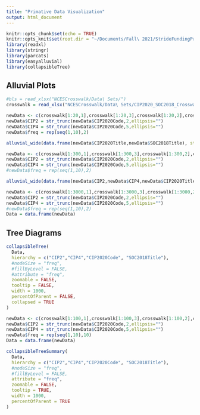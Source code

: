 ```yaml
---
title: "Primative Data Visualization"
output: html_document
---
```


```r
knitr::opts_chunk$set(echo = TRUE)
knitr::opts_knit$set(root.dir = "~/Documents/Fall\ 2021/StrideFundingProject")
library(readxl)
library(stringr)
library(parcats)
library(easyalluvial)
library(collapsibleTree)
```

## Alluvial Plots
```r
#bls = read_xlsx("NCESCrosswalk/Data\ Sets/") 
crosswalk = read_xlsx("NCESCrosswalk/Data\ Sets/CIP2020_SOC2018_Crosswalk.xlsx","CIP-SOC")
```

```r
newData <- c(crosswalk[1:20,1],crosswalk[1:20,3],crosswalk[1:20,2],crosswalk[1:20,4])
newData$CIP2 = str_trunc(newData$CIP2020Code,2,ellipsis="")
newData$CIP4 = str_trunc(newData$CIP2020Code,5,ellipsis="")
newData$freq = rep(seq(1,10),2)
```

```r
alluvial_wide(data.frame(newData$CIP2020Title,newData$SOC2018Title), stratum_labels=TRUE, stratum_label_size = 2)
```
```r
newData <- c(crosswalk[1:300,1],crosswalk[1:300,3],crosswalk[1:300,2],crosswalk[1:300,4])
newData$CIP2 = str_trunc(newData$CIP2020Code,2,ellipsis="")
newData$CIP4 = str_trunc(newData$CIP2020Code,5,ellipsis="")
#newData$freq = rep(seq(1,10),2)
```

```r
alluvial_wide(data.frame(newData$CIP2,newData$CIP4,newData$CIP2020Title,newData$SOC2018Title), stratum_labels=FALSE, stratum_label_size = 2, color = FALSE)
```
```r
newData <- c(crosswalk[1:3000,1],crosswalk[1:3000,3],crosswalk[1:3000,2],crosswalk[1:3000,4])
newData$CIP2 = str_trunc(newData$CIP2020Code,2,ellipsis="")
newData$CIP4 = str_trunc(newData$CIP2020Code,5,ellipsis="")
#newData$freq = rep(seq(1,10),2)
Data = data.frame(newData)
```

## Tree Diagrams

```r
collapsibleTree(
  Data,
  hierarchy = c("CIP2","CIP4","CIP2020Code", "SOC2018Title"),
  #nodeSize = "freq",
  #fillByLevel = FALSE,
  #attribute = "freq",
  zoomable = FALSE,
  tooltip = FALSE,
  width = 1000,
  percentOfParent = FALSE,
  collapsed = TRUE
)
```



```r
newData <- c(crosswalk[1:100,1],crosswalk[1:100,3],crosswalk[1:100,2],crosswalk[1:100,4])
newData$CIP2 = str_trunc(newData$CIP2020Code,2,ellipsis="")
newData$CIP4 = str_trunc(newData$CIP2020Code,5,ellipsis="")
newData$freq = rep(seq(1,10),10)
Data = data.frame(newData)
```

```r
collapsibleTreeSummary(
  Data,
  hierarchy = c("CIP2","CIP4","CIP2020Code", "SOC2018Title"),
  #nodeSize = "freq",
  #fillByLevel = FALSE,
  attribute = "freq",
  zoomable = FALSE,
  tooltip = TRUE,
  width = 1000,
  percentOfParent = TRUE
)
```